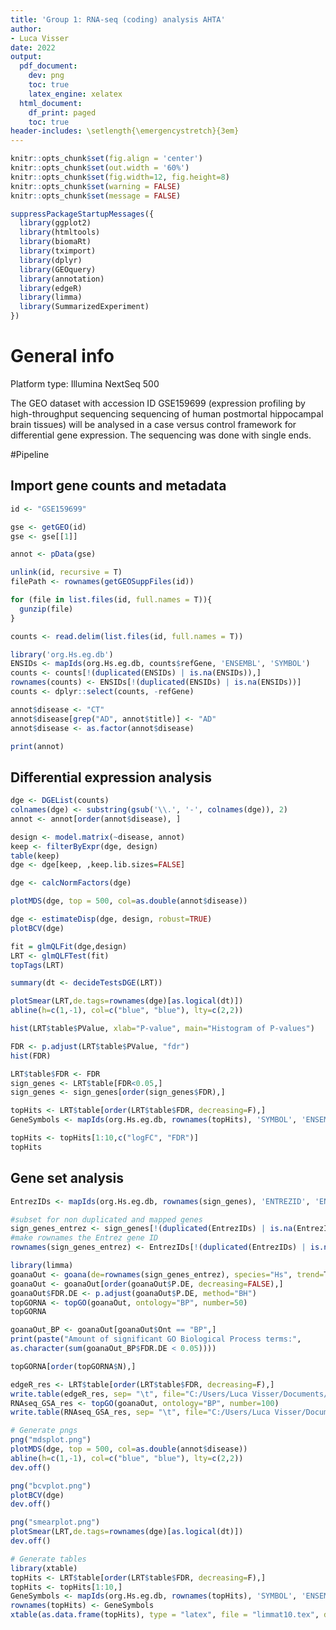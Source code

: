 ---
title: 'Group 1: RNA-seq (coding) analysis AHTA'
author: 
- Luca Visser
date: 2022
output:
  pdf_document:
    dev: png
    toc: true
    latex_engine: xelatex
  html_document:
    df_print: paged
    toc: true
header-includes: \setlength{\emergencystretch}{3em}
---

```{r global_options, include=FALSE, echo=FALSE}
knitr::opts_chunk$set(fig.align = 'center')
knitr::opts_chunk$set(out.width = '60%')
knitr::opts_chunk$set(fig.width=12, fig.height=8)
knitr::opts_chunk$set(warning = FALSE)
knitr::opts_chunk$set(message = FALSE)
```

```{r}
suppressPackageStartupMessages({
  library(ggplot2)
  library(htmltools)
  library(biomaRt)
  library(tximport)
  library(dplyr)
  library(GEOquery)
  library(annotation)
  library(edgeR)
  library(limma)
  library(SummarizedExperiment)
})
```

# General info

Platform type: Illumina NextSeq 500 

The GEO dataset with accession ID GSE159699 (expression profiling by high-throughput sequencing sequencing of human postmortal hippocampal brain tissues) will be analysed in a case versus control framework for differential gene expression. The sequencing was done with single ends.

#Pipeline

## Import gene counts and metadata

```{r}
id <- "GSE159699"

gse <- getGEO(id)
gse <- gse[[1]]

annot <- pData(gse)
```

```{r eval = FALSE}
unlink(id, recursive = T)
filePath <- rownames(getGEOSuppFiles(id))

for (file in list.files(id, full.names = T)){
  gunzip(file)
}
```

```{r}
counts <- read.delim(list.files(id, full.names = T))

library('org.Hs.eg.db')
ENSIDs <- mapIds(org.Hs.eg.db, counts$refGene, 'ENSEMBL', 'SYMBOL')
counts <- counts[!(duplicated(ENSIDs) | is.na(ENSIDs)),]
rownames(counts) <- ENSIDs[!(duplicated(ENSIDs) | is.na(ENSIDs))]
counts <- dplyr::select(counts, -refGene)
```

```{r}
annot$disease <- "CT"
annot$disease[grep("AD", annot$title)] <- "AD"
annot$disease <- as.factor(annot$disease)

print(annot)
```

## Differential expression analysis

```{r}
dge <- DGEList(counts)
colnames(dge) <- substring(gsub('\\.', '-', colnames(dge)), 2)
annot <- annot[order(annot$disease), ]

design <- model.matrix(~disease, annot)
keep <- filterByExpr(dge, design)
table(keep)
dge <- dge[keep, ,keep.lib.sizes=FALSE]

dge <- calcNormFactors(dge)
```

```{r}
plotMDS(dge, top = 500, col=as.double(annot$disease))
```
```{r}
dge <- estimateDisp(dge, design, robust=TRUE)
plotBCV(dge)
```
```{r}
fit = glmQLFit(dge,design)
LRT <- glmQLFTest(fit)
topTags(LRT)
```
```{r}
summary(dt <- decideTestsDGE(LRT))
```
```{r}
plotSmear(LRT,de.tags=rownames(dge)[as.logical(dt)])
abline(h=c(1,-1), col=c("blue", "blue"), lty=c(2,2))
```
```{r}
hist(LRT$table$PValue, xlab="P-value", main="Histogram of P-values")
```
```{r}
FDR <- p.adjust(LRT$table$PValue, "fdr")
hist(FDR)
```
```{r}
LRT$table$FDR <- FDR
sign_genes <- LRT$table[FDR<0.05,]
sign_genes <- sign_genes[order(sign_genes$FDR),]

topHits <- LRT$table[order(LRT$table$FDR, decreasing=F),]
GeneSymbols <- mapIds(org.Hs.eg.db, rownames(topHits), 'SYMBOL', 'ENSEMBL')

topHits <- topHits[1:10,c("logFC", "FDR")]
topHits
```
## Gene set analysis

```{r}
EntrezIDs <- mapIds(org.Hs.eg.db, rownames(sign_genes), 'ENTREZID', 'ENSEMBL')

#subset for non duplicated and mapped genes
sign_genes_entrez <- sign_genes[!(duplicated(EntrezIDs) | is.na(EntrezIDs)),]
#make rownames the Entrez gene ID
rownames(sign_genes_entrez) <- EntrezIDs[!(duplicated(EntrezIDs) | is.na(EntrezIDs))]
```
```{r}
library(limma)
goanaOut <- goana(de=rownames(sign_genes_entrez), species="Hs", trend=T)
goanaOut <- goanaOut[order(goanaOut$P.DE, decreasing=FALSE),]
goanaOut$FDR.DE <- p.adjust(goanaOut$P.DE, method="BH")
topGORNA <- topGO(goanaOut, ontology="BP", number=50)
topGORNA
```
```{r}
goanaOut_BP <- goanaOut[goanaOut$Ont == "BP",]
print(paste("Amount of significant GO Biological Process terms:",
as.character(sum(goanaOut_BP$FDR.DE < 0.05))))
```

```{r}
topGORNA[order(topGORNA$N),]
```
```{r}
edgeR_res <- LRT$table[order(LRT$table$FDR, decreasing=F),]
write.table(edgeR_res, sep= "\t", file="C:/Users/Luca Visser/Documents/1st master/AHTA/Practica/Project/analysis/Comparison/RNAseq_results.txt")
RNAseq_GSA_res <- topGO(goanaOut, ontology="BP", number=100)
write.table(RNAseq_GSA_res, sep= "\t", file="C:/Users/Luca Visser/Documents/1st master/AHTA/Practica/Project/analysis/Comparison/RNAseq_GSA_results.txt")
```

```{r include = FALSE}
# Generate pngs
png("mdsplot.png")
plotMDS(dge, top = 500, col=as.double(annot$disease))
abline(h=c(1,-1), col=c("blue", "blue"), lty=c(2,2))
dev.off()

png("bcvplot.png")
plotBCV(dge)
dev.off()

png("smearplot.png")
plotSmear(LRT,de.tags=rownames(dge)[as.logical(dt)])
dev.off()

# Generate tables
library(xtable)
topHits <- LRT$table[order(LRT$table$FDR, decreasing=F),]
topHits <- topHits[1:10,]
GeneSymbols <- mapIds(org.Hs.eg.db, rownames(topHits), 'SYMBOL', 'ENSEMBL')
rownames(topHits) <- GeneSymbols
xtable(as.data.frame(topHits), type = "latex", file = "limmat10.tex", digits = c(2, 2, 2, 2, -2, -2))
```

















